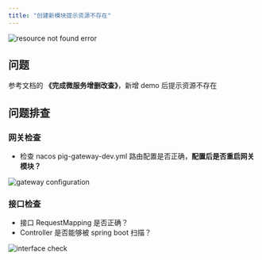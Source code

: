```yaml
---
title: "创建新模块提示资源不存在"
---
```


![resource not found error](/images/1644295180504-f174153d-7c85-4e77-923a-0163740d8130.png)

## 问题

参考文档的 **《完成微服务增删改查》**，新增 demo 后提示资源不存在

## 问题排查

### 网关检查

- 检查 nacos pig-gateway-dev.yml 路由配置是否正确，**配置后是否重启网关模块？**

![gateway configuration](/images/1644295679287-e68320bd-8ae1-4eef-97aa-d25cb38cbec0.png)

### 接口检查

- 接口 RequestMapping 是否正确？
- Controller 是否能够被 spring boot 扫描？

![interface check](/images/1644296017727-3bc325b7-4d2c-4f93-ac31-4bdaa54d688a.png)
